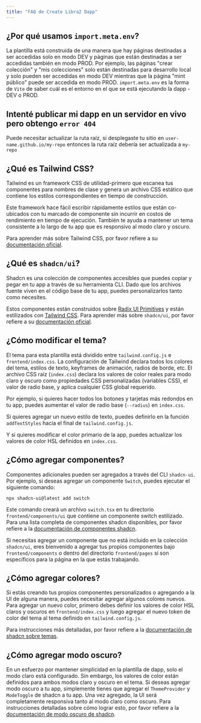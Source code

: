 ```yaml
---
title: "FAQ de Create Libra2 Dapp"
---
```


## ¿Por qué usamos `import.meta.env`?

La plantilla está construida de una manera que hay páginas destinadas a ser accedidas solo en modo DEV y páginas que están destinadas a ser accedidas también en modo PROD. Por ejemplo, las páginas "crear colección" y "mis colecciones" solo están destinadas para desarrollo local y solo pueden ser accedidas en modo DEV mientras que la página "mint público" puede ser accedida en modo PROD. `import.meta.env` es la forma de `Vite` de saber cuál es el entorno en el que se está ejecutando la dapp - DEV o PROD.

## Intenté publicar mi dapp en un servidor en vivo pero obtengo `error 404`

Puede necesitar actualizar la ruta raíz, si desplegaste tu sitio en `user-name.github.io/my-repo` entonces la ruta raíz debería ser actualizada a `my-repo`

## ¿Qué es Tailwind CSS?

Tailwind es un framework CSS de utilidad-primero que escanea tus componentes para nombres de clase y genera un archivo CSS estático que contiene los estilos correspondientes en tiempo de construcción.

Este framework hace fácil escribir rápidamente estilos que están co-ubicados con tu marcado de componente sin incurrir en costos de rendimiento en tiempo de ejecución. También te ayuda a mantener un tema consistente a lo largo de tu app que es responsivo al modo claro y oscuro.

Para aprender más sobre Tailwind CSS, por favor refiere a su [documentación oficial](https://tailwindcss.com/docs/utility-first).

## ¿Qué es `shadcn/ui`?

Shadcn es una colección de componentes accesibles que puedes copiar y pegar en tu app a través de su herramienta CLI. Dado que los archivos fuente viven en el código base de tu app, puedes personalizarlos tanto como necesites.

Estos componentes están construidos sobre [Radix UI Primitives](https://www.radix-ui.com/primitives) y están estilizados con [Tailwind CSS](https://tailwindcss.com/). Para aprender más sobre `shadcn/ui`, por favor refiere a su [documentación oficial](https://ui.shadcn.com/docs).

## ¿Cómo modificar el tema?

El tema para esta plantilla está dividido entre `tailwind.config.js` e `frontend/index.css`. La configuración de Tailwind declara todos los colores del tema, estilos de texto, keyframes de animación, radios de borde, etc. El archivo CSS raíz (`index.css`) declara los valores de color reales para modo claro y oscuro como propiedades CSS personalizadas (variables CSS), el valor de radio base, y aplica cualquier CSS global requerido.

Por ejemplo, si quieres hacer todos los botones y tarjetas más redondos en tu app, puedes aumentar el valor de radio base (`--radius`) en `index.css`.

Si quieres agregar un nuevo estilo de texto, puedes definirlo en la función `addTextStyles` hacia el final de `tailwind.config.js`.

Y si quieres modificar el color primario de la app, puedes actualizar los valores de color HSL definidos en `index.css`.

## ¿Cómo agregar componentes?

Componentes adicionales pueden ser agregados a través del CLI `shadcn-ui`. Por ejemplo, si deseas agregar un componente `Switch`, puedes ejecutar el siguiente comando:

```shellscript filename="Terminal"
npx shadcn-ui@latest add switch
```

Este comando creará un archivo `switch.tsx` en tu directorio `frontend/components/ui` que contiene un componente switch estilizado. Para una lista completa de componentes shadcn disponibles, por favor refiere a la [documentación de componentes shadcn](https://ui.shadcn.com/docs/components).

Si necesitas agregar un componente que no está incluido en la colección `shadcn/ui`, eres bienvenido a agregar tus propios componentes bajo `frontend/components` o dentro del directorio `frontend/pages` si son específicos para la página en la que estás trabajando.

## ¿Cómo agregar colores?

Si estás creando tus propios componentes personalizados o agregando a la UI de alguna manera, puedes necesitar agregar algunos colores nuevos. Para agregar un nuevo color, primero debes definir los valores de color HSL claros y oscuros en `frontend/index.css` y luego agregar el nuevo token de color del tema al tema definido en `tailwind.config.js`.

Para instrucciones más detalladas, por favor refiere a la [documentación de shadcn sobre temas](https://ui.shadcn.com/docs/theming).

## ¿Cómo agregar modo oscuro?

En un esfuerzo por mantener simplicidad en la plantilla de dapp, solo el modo claro está configurado. Sin embargo, los valores de color están definidos para ambos modos claro y oscuro en el tema. Si deseas agregar modo oscuro a tu app, simplemente tienes que agregar el `ThemeProvider` y `ModeToggle` de shadcn a tu app. Una vez agregado, la UI será completamente responsiva tanto al modo claro como oscuro. Para instrucciones detalladas sobre cómo lograr esto, por favor refiere a la [documentación de modo oscuro de shadcn](https://ui.shadcn.com/docs/dark-mode/vite).
